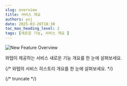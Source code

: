 ```yaml
---
slug: overview
title: 서비스 개요
authors: ysj
date: 2025-03-26T18:30
toc_max_heading_level: 2
tags: [새로운 기능, 서비스 개요 ]
---
```




![New Feature Overview](/img/changelog/new_feature_overview_txt.png)

와탭이 제공하는 서비스 새로운 기능 개요를 한 눈에 살펴보세요.

{/* 와탭의 서비스 히스토리 개요를 한 눈에 살펴보세요. */}

{/* truncate */}

<br/>
<br/>

<div class='history_overview' id='overview_test'>

<CustomListItem>

<ChangelogComponent>


<Overview /> 

</ChangelogComponent>

</CustomListItem>


</div>
